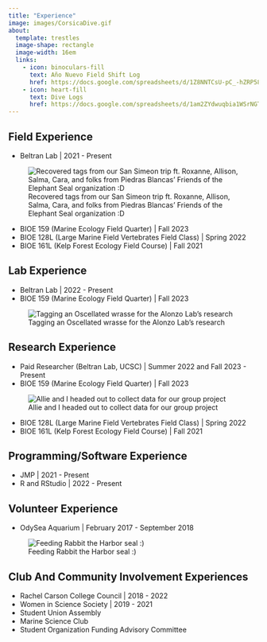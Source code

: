 ```yaml
---
title: "Experience"
image: images/CorsicaDive.gif
about:
  template: trestles
  image-shape: rectangle
  image-width: 16em
  links:
    - icon: binoculars-fill
      text: Año Nuevo Field Shift Log
      href: https://docs.google.com/spreadsheets/d/1Z8NNTCsU-pC_-hZRP58IjCPakXqGYqCilTzT7ElOSY0/edit?usp=sharing
    - icon: heart-fill
      text: Dive Logs
      href: https://docs.google.com/spreadsheets/d/1am2ZYdwuqbia1WSrNGTGrN0-Y7QvbnOxJkqGr6XmZmg/edit?usp=sharing
---
```


## **Field Experience**

- Beltran Lab | 2021 - Present

![Recovered tags from our San Simeon trip ft. Roxanne, Allison, Salma, Cara, and folks from Piedras Blancas' Friends of the Elephant Seal organization :D](images/sansimeon.png)

- BIOE 159 (Marine Ecology Field Quarter) | Fall 2023
- BIOE 128L (Large Marine Field Vertebrates Field Class) | Spring 2022
- BIOE 161L (Kelp Forest Ecology Field Course) | Fall 2021

## **Lab Experience**

- Beltran Lab | 2022 - Present
- BIOE 159 (Marine Ecology Field Quarter) | Fall 2023

![Tagging an Oscellated wrasse for the Alonzo Lab's research](images/fishtagging.png)

## **Research Experience**

- Paid Researcher (Beltran Lab, UCSC) | Summer 2022 and Fall 2023 - Present
- BIOE 159 (Marine Ecology Field Quarter) | Fall 2023

![Allie and I headed out to collect data for our group project](images/pavoproject.png)

- BIOE 128L (Large Marine Field Vertebrates Field Class) | Spring 2022
- BIOE 161L (Kelp Forest Ecology Field Course) | Fall 2021
    
## **Programming/Software Experience**

- JMP | 2021 - Present
- R and RStudio | 2022 - Present
    
## **Volunteer Experience**

- OdySea Aquarium | February 2017 - September 2018

![Feeding Rabbit the Harbor seal :)](images/volunteer.JPG)

## **Club And Community Involvement Experiences**

- Rachel Carson College Council | 2018 - 2022
- Women in Science Society | 2019 - 2021
- Student Union Assembly
- Marine Science Club
- Student Organization Funding Advisory Committee